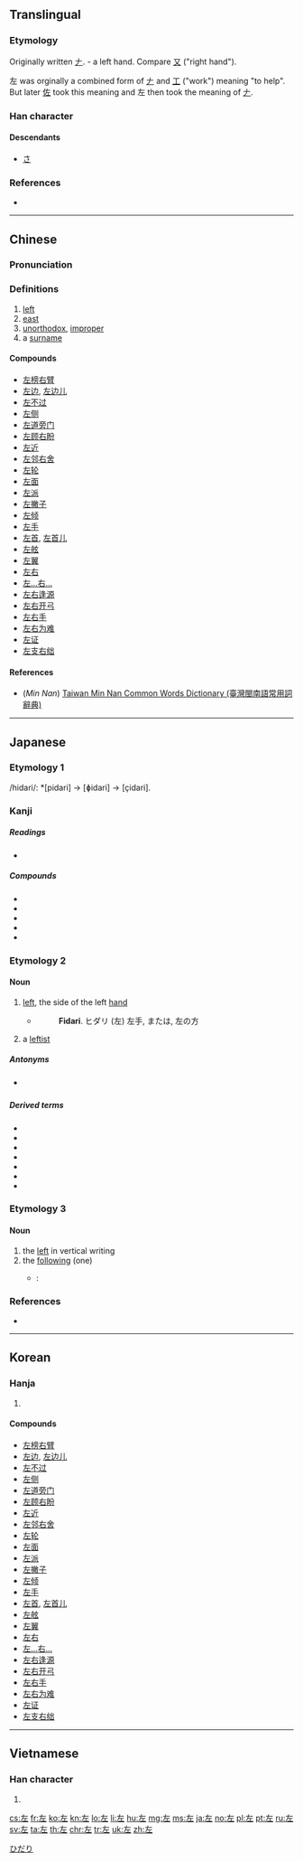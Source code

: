 ==Translingual==
{{stroke order|strokes=5}}

===Etymology===
Originally written [[𠂇]]. {{liushu|p}} - a left hand. Compare [[又]] ("right hand").

左 was orginally a combined form of [[𠂇]] and [[工]] ("work") meaning "to help". But later [[佐]] took this meaning and 左 then took the meaning of [[𠂇]].

===Han character===
{{Han char|rn=48|rad=工|as=02|sn=5|four=40011|canj=KM|ids=⿸𠂇工}}

====Descendants====
* [[さ]]

===References===
* {{Han ref|kx=0325.080|dkj=08720|dj=0626.070|hdz=10411.050|uh=5DE6|ud=24038|bh=A5AA|bd=42410}}

----

==Chinese==
{{zh-forms}}

===Pronunciation===
{{zh-pron
|m=zuǒ
|c=zo2
|h=
|mn=chó
|w=
|mc=y
|oc=y
|ma=zh-zuǒ.ogg
|cat=a,pn
}}

===Definitions===
# [[left]]
# [[east]]
# [[unorthodox]], [[improper]]
# a [[surname]]

====Compounds====
* [[左榜右臂]]
* [[左边]], [[左边儿]]
* [[左不过]]
* [[左侧]]
* [[左道旁门]]
* [[左顾右盼]]
* [[左近]]
* [[左邻右舍]]
* [[左轮]]
* [[左面]]
* [[左派]]
* [[左撇子]]
* [[左倾]]
* [[左手]]
* [[左首]], [[左首儿]]
* [[左舷]]
* [[左翼]]
* [[左右]]
* [[左…右…]]
* [[左右逢源]]
* [[左右开弓]]
* [[左右手]]
* [[左右为难]]
* [[左证]]
* [[左支右绌]]

====References====
* (''Min Nan'') [http://twblg.dict.edu.tw/holodict_new/index.html Taiwan Min Nan Common Words Dictionary (臺灣閩南語常用詞辭典)]

----

==Japanese==

===Etymology 1===
/hidari/: *[pidari] → [ɸidari] → [çidari].

===Kanji===
{{ja-kanji|grade=1|rs=工02}}

=====Readings=====
* {{ja-readings
|goon=[[さ]] (sa)
|kanon=[[さ]] (sa)
|kun=[[ひだり]] (hidari), [[もとる]] (motoru), [[たすける]] (tasukeru)}}

=====Compounds=====
* {{l/ja|左遷|tr=sasen}}
* {{l/ja|左官|tr=sakan}}
* {{l/ja|左派|tr=saha}}
* {{l/ja|左右|tr=sayū}}
* {{l/ja|左翼|tr=sayoku}}

===Etymology 2===

====Noun====
{{ja-noun|ひだり}}

# {{context|direction|lang=ja|sort=ひだり}} [[left]], the side of the left [[hand]]
#* {{RQ:Nippo Jisho|229}}
#*: '''Fidari'''. ヒダリ (左) 左手, または, 左の方
# {{context|politics|lang=ja|sort=ひだり}} a [[leftist]]

=====Antonyms=====
* {{sense|left}} {{l|ja|右|tr=migi|gloss=right}}

=====Derived terms=====
* {{l/ja|左側|tr=hidarigawa}}
* {{l/ja|左利き|tr=hidarikiki}}
* {{l/ja|左手|tr=hidarite}}
* {{l/ja|左巻き|tr=hidarimaki}}
* {{l/ja|左上|tr=hidariue}}
* {{l/ja|左下|tr=hidarishita}}
* {{l/ja|右左|tr=migihidari}}

===Etymology 3===

====Noun====
{{ja-noun|さ}}

# the [[left]] in vertical writing
# the [[following]] (one)
#* {{RQ:I am a cat}}:
#*: {{ja-usex|吾輩はまず彼がどのくらい無学であるかを試してみようと思って'''左'''の問答をして見た。|わがはい は まず かれ が どの くらい むがく で ある か を ためして みよう と おもって '''さ''' の もんどう を して みた。|To judge just how uneducated he was, I posed the following question.}}

===References===
* {{R:Nippo Jisho}}

[[Category:1000 Japanese basic words|ひだり]]

----

==Korean==

===Hanja===
{{ko-hanja|hangeul=좌|eumhun=左|rv=jwa|mr=chwa}}

# {{defn|lang=ko|sort=工02}}

====Compounds====
* [[左榜右臂]]
* [[左边]], [[左边儿]]
* [[左不过]]
* [[左侧]]
* [[左道旁门]]
* [[左顾右盼]]
* [[左近]]
* [[左邻右舍]]
* [[左轮]]
* [[左面]]
* [[左派]]
* [[左撇子]]
* [[左倾]]
* [[左手]]
* [[左首]], [[左首儿]]
* [[左舷]]
* [[左翼]]
* [[左右]]
* [[左…右…]]
* [[左右逢源]]
* [[左右开弓]]
* [[左右手]]
* [[左右为难]]
* [[左证]]
* [[左支右绌]]

----

==Vietnamese==

===Han character===
{{vi-hantu|[[tả]], [[tá]], [[huy]]|rs=工02}}

# {{defn|lang=vi|sort=工02}}

[[cs:左]]
[[fr:左]]
[[ko:左]]
[[kn:左]]
[[lo:左]]
[[li:左]]
[[hu:左]]
[[mg:左]]
[[ms:左]]
[[ja:左]]
[[no:左]]
[[pl:左]]
[[pt:左]]
[[ru:左]]
[[sv:左]]
[[ta:左]]
[[th:左]]
[[chr:左]]
[[tr:左]]
[[uk:左]]
[[zh:左]]